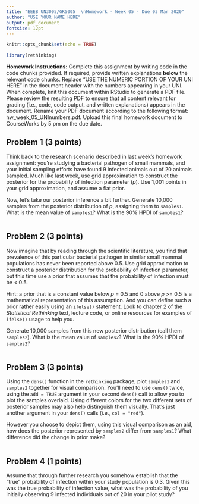 ```yaml
---
title: "EEEB UN3005/GR5005  \nHomework - Week 05 - Due 03 Mar 2020"
author: "USE YOUR NAME HERE"
output: pdf_document
fontsize: 12pt
---
```


```r

knitr::opts_chunk$set(echo = TRUE)

library(rethinking)
```


**Homework Instructions:** Complete this assignment by writing code in the code chunks provided. If required, provide written explanations **below** the relevant code chunks. Replace "USE THE NUMERIC PORTION OF YOUR UNI HERE" in the document header with the numbers appearing in your UNI. When complete, knit this document within RStudio to generate a PDF file. Please review the resulting PDF to ensure that all content relevant for grading (i.e., code, code output, and written explanations) appears in the document. Rename your PDF document according to the following format: hw_week_05_UNInumbers.pdf. Upload this final homework document to CourseWorks by 5 pm on the due date.


## Problem 1 (3 points)

Think back to the research scenario described in last week's homework assignment: you're studying a bacterial pathogen of small mammals, and your initial sampling efforts have found 9 infected animals out of 20 animals sampled. Much like last week, use grid approximation to construct the posterior for the probability of infection parameter (*p*). Use 1,001 points in your grid approximation, and assume a flat prior.

Now, let's take our posterior inference a bit further. Generate 10,000 samples from the posterior distribution of *p*, assigning them to `samples1`. What is the mean value of `samples1`? What is the 90% HPDI of `samples1`?

```r

```


## Problem 2 (3 points)

Now imagine that by reading through the scientific literature, you find that prevalence of this particular bacterial pathogen in similar small mammal populations has never been reported above 0.5. Use grid approximation to construct a posterior distribution for the probability of infection parameter, but this time use a prior that assumes that the probability of infection must be < 0.5. 

Hint: a prior that is a constant value below *p* = 0.5 and 0 above *p* >= 0.5 is a mathematical representation of this assumption. And you can define such a prior rather easily using an `ifelse()` statement. Look to chapter 2 of the *Statistical Rethinking* text, lecture code, or online resources for examples of `ifelse()` usage to help you.

Generate 10,000 samples from this new posterior distribution (call them `samples2`). What is the mean value of `samples2`? What is the 90% HPDI of `samples2`?

```r

```


## Problem 3 (3 points)

Using the `dens()` function in the `rethinking` package, plot `samples1` and `samples2` together for visual comparison. You'll need to use `dens()` twice, using the `add = TRUE` argument in your second `dens()` call to allow you to plot the samples overlaid. Using different colors for the two different sets of posterior samples may also help distinguish them visually. That's just another argument in your `dens()` calls (i.e., `col = "red"`). 

However you choose to depict them, using this visual comparison as an aid, how does the posterior represented by `samples2` differ from `samples1`? What difference did the change in prior make?

```r

```


## Problem 4 (1 points)

Assume that through further research you somehow establish that the "true" probability of infection within your study population is 0.3. Given this was the true probability of infection value, what was the probability of you initially observing 9 infected individuals out of 20 in your pilot study?

```r

```
